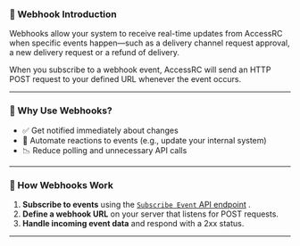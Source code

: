 ### 📡 Webhook Introduction

Webhooks allow your system to receive real-time updates from AccessRC when specific events happen—such as a delivery channel request approval, a new delivery request or a refund of delivery.

When you subscribe to a webhook event, AccessRC will send an HTTP POST request to your defined URL whenever the event occurs.

---

### 🧪 Why Use Webhooks?

- ✅ Get notified immediately about changes
- 🔄 Automate reactions to events (e.g., update your internal system)
- 📉 Reduce polling and unnecessary API calls

---

### 🔧 How Webhooks Work

1. **Subscribe to events** using the [`Subscribe Event` API endpoint](../../api-reference/endpoint/event_subscribe) .
2. **Define a webhook URL** on your server that listens for POST requests.
3. **Handle incoming event data** and respond with a 2xx status.

---